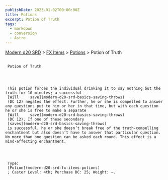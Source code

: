 ```yaml
---
publishDate: 2023-01-02T00:00:00Z
title: Potions
excerpt: Potion of Truth
tags:
  - markdown
  - conversion
  - Astro
---
```


[Modern d20 SRD](/#modernD20) > [FX Items](modern-d20-srd-fx-items-index) > [Potions](modern-d20-srd-fx-items-potions) > Potion of Truth

##

     Potion of Truth




     This potion forces the individual drinking it to say nothing but the truth for 10 minutes; a successful
     [Will     save](modern-d20-srd-basics-saving-throws)
     (DC 12) negates the effect. Further, he or she is compelled to answer any questions put to him or her in that time, but with each question he or she is free to make a separate
     [Will     save](modern-d20-srd-basics-saving-throws)
     (DC 12). If one of these secondary
     [saves](modern-d20-srd-basics-saving-throws)
     is successful, he or she doesn’t break free of the truth-compelling enchantment but also doesn’t have to answer that particular question. No more than one question can be asked each round. This effect is a mind-affecting enchantment.




     Type:
     [Potion](modern-d20-srd-fx-items-potions)
     ; Caster Level: 4th; Purchase DC: 25; Weight: —.
